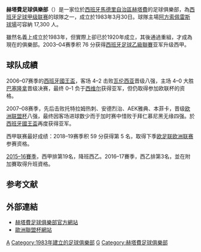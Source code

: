 {{noteTA
|G1=laliga
|G2=football
|T=zh-cn:赫塔费足球俱乐部;zh-tw:赫塔費足球俱樂部;zh-hk:基達菲足球會;zh-mo:加泰足球會;
|1=zh-cn:赫塔费;zh-tw:赫塔費;zh-hk:基達菲;zh-mo:加泰;
}}
{{Football club infobox
| clubname   = 基達菲<br />''Getafe CF''
| image      = [[File:Getafe_cf.png|180px]]
| fullname   = Getafe Club de Fútbol
| nickname   = 
| founded    = {{start date and years ago|1983|7|8|df=yes}}<ref>http://sports.now.com/home/football/LaLigaTeam?id=006</ref>
| ground     = [[阿方索佩雷斯球場|阿方索佩雷斯球場]]<br />（Coliseum Alfonso Pérez）
| capacity   = 17,393
| city       = [[馬德里自治區|馬德里自治區]][[赫塔費|赫塔費]]
| chairman   = Ángel Torres Sánchez
| manager    = [[基克·桑切斯·弗洛雷斯|基克·桑切斯·弗洛雷斯]]
| league     = [[西班牙足球甲級聯賽|西班牙足球甲級聯賽]]
| season     = [[2021–22賽季西班牙足球甲級聯賽|2021–22]]
| position   = 西甲，第 15 位
| website    = https://www.getafecf.com/home.aspx
| pattern_la1 = _getafe1920h
| pattern_b1 = _getafe1920h
| pattern_ra1 = _getafe1920h
| pattern_sh1 = _getafe1920h
| pattern_so1 =_socks
| leftarm1 = 2E64FE
| body1 = 2E64FE
| rightarm1 = 2E64FE
| shorts1 = 2E64FE
| socks1 = 2E64FE
| pattern_la2 = _getafe1920a
| pattern_b2 = _getafe1920a
| pattern_ra2 = _getafe1920a
| pattern_sh2 = _getafe1920a
| pattern_so2 = _socks
| leftarm2 = FF4E00
| body2 = FF4E00
| rightarm2 = FF4E00
| shorts2 = FF4E00
| socks2 = FF4E00
| pattern_la3 = _getafe1920t
| pattern_b3 = _getafe1920t
| pattern_ra3 = _getafe1920t
| pattern_sh3 = _getafe1920t
| pattern_so3 = _socks
| leftarm3 = D8FF00
| body3 = D8FF00
| rightarm3 = D8FF00
| shorts3 = D8FF00
| socks3 = D8FF00
}}
'''赫塔費足球俱樂部'''（{{lang-es|Getafe Club de Fútbol}}）是一家位於[[西班牙|西班牙]][[馬德里自治區|馬德里自治區]][[赫塔費|赫塔費]]的足球俱樂部，為[[西班牙足球甲级联赛|西班牙足球甲级联赛]]的球隊之一，成立於1983年3月30日。球隊主場[[阿方索佩雷斯球場|阿方索佩雷斯球場]]可容納 17,300 人。

雖然名義上成立於1983年，但實際上卻已於1920年成立，其後通過重組，才成為現在的俱樂部。2003–04赛季积 76 分获得[[西班牙足球乙級聯賽|西班牙足球乙級聯賽]]亚军升级西甲。

== 球队成績 ==

2006–07赛季的[[西班牙國王盃|西班牙國王盃]]，客场 4–2 击败[[瓦伦西亚|瓦伦西亚]]晋级八强，主场 4–0 大胜[[巴塞隆拿|巴塞隆拿]]晋级决赛，最终 0–1 负于[[西维尔|西维尔]]获得亚军，但仍取得参加欧联杯的资格。

2007–08赛季，先后击败托特拉姆热刺、安德烈治、AEK雅典、本菲卡，晋级[[欧洲联盟杯|欧洲联盟杯]]八强，最终因客场进球数少而于加时赛中惜败于拜仁慕尼黑无缘四强。於[[西班牙國王盃|西班牙國王盃]]再度获得亚军。

西甲联赛最好成绩：2018–19赛季积 59 分获得第 5 名，取得下季[[欧足联欧洲联赛|欧足联欧洲联赛]]参赛资格。

[[2015–16賽季西班牙足球甲級聯賽|2015–16賽季]]，西甲排第19名，降班西乙。2016–17賽季，西乙排第3名，並在附加賽取得升班資格。

== 参考文献 ==
{{reflist}}


== 外部連結 ==
* [http://www.getafecf.com/ 赫塔費足球俱樂部官方網站] {{Wayback|url=http://www.getafecf.com/ |date=20040904161703 }}
* [https://web.archive.org/web/20080331204732/http://cn.uefa.com/footballeurope/club=87960/competition=14/index.html 歐洲聯盟杯網站]

{{基達菲足球會球員名單}}
{{西甲賽季}}
{{DEFAULTSORT:Getafe Club de Fútbol}}
[[Category:西班牙足球俱乐部|A]]
[[Category:1983年建立的足球俱樂部|Category:1983年建立的足球俱樂部]]
[[Category:马德里足球俱乐部|G]]
[[Category:赫塔費足球俱樂部|Category:赫塔費足球俱樂部]]